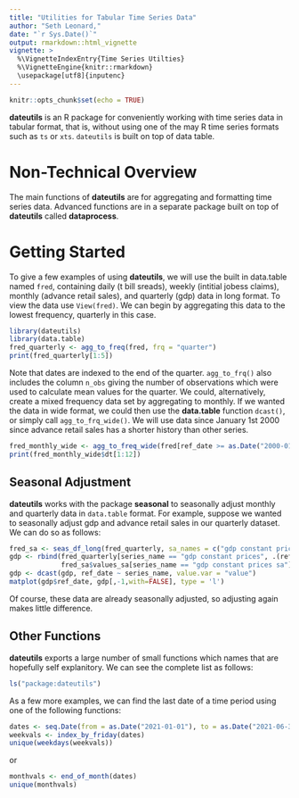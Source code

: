 ```yaml
---
title: "Utilities for Tabular Time Series Data"
author: "Seth Leonard,"
date: "`r Sys.Date()`"
output: rmarkdown::html_vignette
vignette: >
  %\VignetteIndexEntry{Time Series Utilties}
  %\VignetteEngine{knitr::rmarkdown}
  \usepackage[utf8]{inputenc}
---
```



```r
knitr::opts_chunk$set(echo = TRUE)
```

**dateutils** is an R package for conveniently working with time series data in tabular format, that is, without using one of the may R time series formats such as `ts` or `xts`. `dateutils` is built on top of data table.

# Non-Technical Overview

The main functions of **dateutils** are for aggregating and formatting time series data. Advanced functions are in a separate package built on top of **dateutils** called **dataprocess**. 

# Getting Started

To give a few examples of using **dateutils**, we will use the built in data.table named `fred`, containing daily (t bill sreads), weekly (intitial jobess claims), monthly (advance retail sales), and quarterly (gdp) data in long format. To view the data use `View(fred)`. We can begin by aggregating this data to the lowest frequency, quarterly in this case. 


```r
library(dateutils)
library(data.table)
fred_quarterly <- agg_to_freq(fred, frq = "quarter")
print(fred_quarterly[1:5])
```

Note that dates are indexed to the end of the quarter. `agg_to_frq()` also includes the column `n_obs` giving the number of observations which were used to calculate mean values for the quarter. We could, alternatively, create a mixed frequency data set by aggregating to monthly. If we wanted the data in wide format, we could then use the **data.table** function `dcast()`, or simply call `agg_to_frq_wide()`. We will use data since January 1st 2000 since advance retail sales has a shorter history than other series.

```r
fred_monthly_wide <- agg_to_freq_wide(fred[ref_date >= as.Date("2000-01-01")], frq = "month")
print(fred_monthly_wide$dt[1:12])
```

## Seasonal Adjustment

**dateutils** works with the package **seasonal** to seasonally adjust monthly and quarterly data in `data.table` format. For example, suppose we wanted to seasonally adjust gdp and advance retail sales in our quarterly dataset. We can do so as follows:

```r
fred_sa <- seas_df_long(fred_quarterly, sa_names = c("gdp constant prices", "advance retail sales"), transfunc = 'auto')
gdp <- rbind(fred_quarterly[series_name == "gdp constant prices", .(ref_date, series_name, value)],
             fred_sa$values_sa[series_name == "gdp constant prices sa"])
gdp <- dcast(gdp, ref_date ~ series_name, value.var = "value")
matplot(gdp$ref_date, gdp[,-1,with=FALSE], type = 'l')
```

Of course, these data are already seasonally adjusted, so adjusting again makes little difference. 

## Other Functions

**dateutils** exports a large number of small functions which names that are hopefully self explanitory. We can see the complete list as follows:

```r
ls("package:dateutils")
```

As a few more examples, we can find the last date of a time period using one of the following functions:

```r
dates <- seq.Date(from = as.Date("2021-01-01"), to = as.Date("2021-06-30"), by = "day")
weekvals <- index_by_friday(dates)
unique(weekdays(weekvals))
```
or

```r
monthvals <- end_of_month(dates)
unique(monthvals)
```
